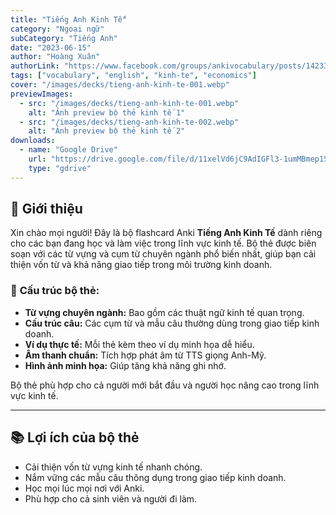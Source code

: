 ```yaml
---
title: "Tiếng Anh Kinh Tế"
category: "Ngoại ngữ"
subCategory: "Tiếng Anh"
date: "2023-06-15"
author: "Hoàng Xuân"
authorLink: "https://www.facebook.com/groups/ankivocabulary/posts/1423356845090635/?__cft__[0]=AZWzUjp2XhP2OgcTgvp8IYVpY9w-UxCgQuAdJjqiOjDRmdSp95VBNAeRXwTwhI9qqEzL7cwThPlPTiFHQ-nlOF4B88Egs4OVDGEf85iVKprLmFWoz_IBGF9uPOCufVeE-41oLI0oJCpViWM-Ig8V7Wku&__tn__=%2CO%2CP-R"
tags: ["vocabulary", "english", "kinh-te", "economics"]
cover: "/images/decks/tieng-anh-kinh-te-001.webp"
previewImages:
  - src: "/images/decks/tieng-anh-kinh-te-001.webp"
    alt: "Ảnh preview bộ thẻ kinh tế 1"
  - src: "/images/decks/tieng-anh-kinh-te-002.webp"
    alt: "Ảnh preview bộ thẻ kinh tế 2"
downloads:
  - name: "Google Drive"
    url: "https://drive.google.com/file/d/11xelVd6jC9AdIGFl3-1umMBmep15bfRv/view?usp=drive_link"
    type: "gdrive"
---
```


## 🤝 **Giới thiệu**

Xin chào mọi người! Đây là bộ flashcard Anki **Tiếng Anh Kinh Tế** dành riêng cho các bạn đang học và làm việc trong lĩnh vực kinh tế. Bộ thẻ được biên soạn với các từ vựng và cụm từ chuyên ngành phổ biến nhất, giúp bạn cải thiện vốn từ và khả năng giao tiếp trong môi trường kinh doanh.

### 📌 **Cấu trúc bộ thẻ:**
- **Từ vựng chuyên ngành:** Bao gồm các thuật ngữ kinh tế quan trọng.  
- **Cấu trúc câu:** Các cụm từ và mẫu câu thường dùng trong giao tiếp kinh doanh.  
- **Ví dụ thực tế:** Mỗi thẻ kèm theo ví dụ minh họa dễ hiểu.  
- **Âm thanh chuẩn:** Tích hợp phát âm từ TTS giọng Anh-Mỹ.  
- **Hình ảnh minh họa:** Giúp tăng khả năng ghi nhớ.

Bộ thẻ phù hợp cho cả người mới bắt đầu và người học nâng cao trong lĩnh vực kinh tế.

---

## 📚 **Lợi ích của bộ thẻ**

- Cải thiện vốn từ vựng kinh tế nhanh chóng.  
- Nắm vững các mẫu câu thông dụng trong giao tiếp kinh doanh.  
- Học mọi lúc mọi nơi với Anki.  
- Phù hợp cho cả sinh viên và người đi làm.